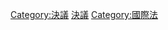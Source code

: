 {{Cat main|聯合國決議}}
{{Commons cat|United Nations resolutions}}

[[Category:決議|Category:決議]]
[[Category:聯合國文件|決議]]
[[Category:國際法|Category:國際法]]